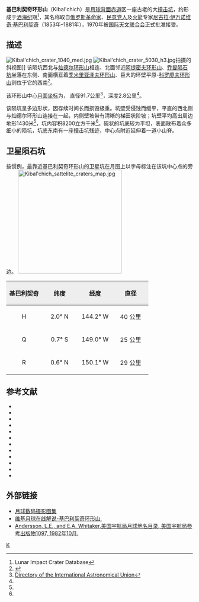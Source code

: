 {{lunar crater data|
 image=Kibal′chich LROC.jpg|
 caption=[[月球勘测轨道器|月球勘测轨道器]]拍摄的图像|
 latitude=2.72|
 N_or_S=N|
 longitude=147.18|
 E_or_W=W|
 diameter=91.7|
 depth=2.8公里|
 colong=148|
 eponym=[[尼古拉·伊万诺维奇·基巴利契奇|尼古拉·伊·基巴利契奇]]}}

'''基巴利契奇环形山'''（Kibal'chich）是[[月球背面|月球背面]][[赤道|赤道]]区一座古老的大[[撞击坑|撞击坑]]，约形成于[[酒海纪|酒海纪]]期<ref name=LICD>Lunar Impact Crater Database</ref>，其名称取自[[俄罗斯|俄罗斯]][[革命家|革命家]]、[[人民意志|民意党人]]及[[火箭|火箭]]专家[[尼古拉·伊万诺维奇·基巴利契奇|尼古拉·伊万诺维奇·基巴利契奇]]（1853年–1881年），1970年被[[国际天文联合会|国际天文联合会]]正式批准接受。

==描述==
[[Image:Kibal'chich_crater_1040_med.jpg|thumb]]
[[Image:Kibal'chich_crater_5030_h3.jpg|thumb]]拍摄的斜视图]]
该陨坑西北与[[灿德尔环形山|灿德尔环形山]]相连、北面邻近[[阿提密夫环形山|阿提密夫环形山]]、[[乔叟陨石坑|乔叟陨石坑]]坐落在东侧、南面横亘着[[季米里亚泽夫环形山|季米里亚泽夫环形山]]、巨大的环壁平原-[[科罗廖夫环形山|科罗廖夫环形山]]则位于它的西南<ref>{{Cite web |url=http://planetarynames.wr.usgs.gov/images/Lunar/lac_70_lo.pdf |title=Crater Kibal'chich on the LAC-70 map |accessdate=2016-06-20 |archive-date=2013-02-20 |archive-url=https://web.archive.org/web/20130220193652/http://planetarynames.wr.usgs.gov/images/Lunar/lac_70_lo.pdf |dead-url=no }}</ref>。

该环形山中心[[月面坐标|月面坐标]]为{{Coord|2.72|N|147.18|W|globe:Moon|nogoogle=1|noosm=1}}，
直径91.7公里<ref name="IAU">[http://planetarynames.wr.usgs.gov/Feature/3020 Directory of the International Astronomical Union]</ref>，深度2.8公里<ref name="LICD"/>。

该陨坑呈多边形状，因存续时间长而损毁极重。坑壁受侵蚀而缓平，平直的西北侧与灿德尔环形山连接在一起，内侧壁坡带有清晰的梯田状阶坡；坑壁平均高出周边地形1430米<ref name="LICD"/>，坑内容积8200立方千米<ref name="LICD"/>。碗状的坑底较为平坦，表面散布着众多细小的陨坑，坑底东南有一座撞击坑残迹，中心点附近延伸着一道小山脊。

==卫星陨石坑==
按惯例，最靠近基巴利契奇环形山的卫星坑在月图上以字母标注在该坑中心点的旁边。
[[Image:Kibal'chich_sattelite_craters_map.jpg|280px]]

{| class="wikitable"
!width="25%" style="background:#eeeeee;" |基巴利契奇 
!width="25%" style="background:#eeeeee;" |纬度
!width="25%" style="background:#eeeeee;" |经度
!width="25%" style="background:#eeeeee;" |直径
|-
|align="center"|H
|align="center"|2.0° N
|align="center"|144.2° W
|align="center"|40 公里
|-
|align="center"|Q
|align="center"|0.7° S
|align="center"|149.0° W
|align="center"|25 公里
|-
|align="center"|R
|align="center"|0.6° N
|align="center"|150.1° W
|align="center"|29 公里
|}{{clear}}
==参考文献==
{{reflist}}
{{refbegin}}
* {{cite book
  | last1 = Andersson
  | first1 = L. E.
  | last2 = Whitaker
  | first2 = E. A.
  | authorlink2 = Ewen Whitaker
  | date = 1982
  | title = [[NASA|NASA]] Catalogue of Lunar Nomenclature
  | publisher = NASA RP-1097
  | ref = harv
  }}
* {{cite web
  | last = Blue
  | first = Jennifer
  | date = July 25, 2007
  | title = Gazetteer of Planetary Nomenclature
  | publisher = [[United_States_Geological_Survey|USGS]]
  | url = http://planetarynames.wr.usgs.gov/
  | accessdate = 2007-08-05
  | ref = harv
  | archive-date = 2014-09-24
  | archive-url = https://web.archive.org/web/20140924155446/http://planetarynames.wr.usgs.gov/Page/GANYMEDE/target
  | dead-url = no
  }}
* {{cite book
  | last1 = Bussey
  | first1 = B.
  | authorlink1 = Ben Bussey
  | last2 = Spudis
  | first2 = P.
  | authorlink2 = Paul Spudis
  | date = 2004
  | title = The Clementine Atlas of the Moon
  | publisher = Cambridge University Press
  | location = New York
  | isbn = 978-0-521-81528-4
  | ref = harv
  }}
* {{cite book
  | last1 = Cocks
  | first1 = Elijah E.
  | last2 = Cocks
  | first2 = Josiah C.
  | date = 1995
  | title = Who's Who on the Moon: A Biographical Dictionary of Lunar Nomenclature
  | url = https://archive.org/details/isbn_9780936389271
  | publisher = Tudor Publishers
  | isbn = 978-0-936389-27-1
  | ref = harv
  }}
* {{cite web
  | last = McDowell
  | first = Jonathan
  | date = July 15, 2007
  | url = http://host.planet4589.org/astro/lunar/
  | title = Lunar Nomenclature
  | publisher = Jonathan's Space Report
  | accessdate = 2007-10-24
  | ref = harv
  | archive-date = 2012-05-26
  | archive-url = https://www.webcitation.org/67wcYNfK3?url=http://host.planet4589.org/astro/lunar/
  | dead-url = no
  }}
* {{cite journal| last1 = Menzel| first1 = D. H.| last2 = Minnaert| first2 = M.| last3 = Levin| first3 = B.| last4 = Dollfus| first4 = A.| last5 = Bell| first5 = B.| title = Report on Lunar Nomenclature by the Working Group of Commission 17 of the IAU| doi = 10.1007/BF00171763| journal = Space Science Reviews| volume = 12| issue = 2| pages = 136–186| date = 1971| bibcode = 1971SSRv...12..136M| ref = harv}}
* {{cite book
  | first = Patrick
  | last = Moore
  | authorlink = Patrick Moore
  | date = 2001
  | title = On the Moon
  | url = https://archive.org/details/patrickmooreonmo00patr
  | publisher = Sterling Publishing Co.
  | isbn = 978-0-304-35469-6
  | ref = harv
  }}
* {{cite book
  | first = Fred W.
  | last = Price
  | date = 1988
  | title = The Moon Observer's Handbook
  | publisher = Cambridge University Press
  | isbn = 978-0-521-33500-3
  | ref = harv
  }}
* {{cite book
  | last = Rükl
  | first = Antonín
  | authorlink = Antonín Rükl
  | date = 1990
  | title = Atlas of the Moon
  | publisher = Kalmbach Books
  | isbn = 978-0-913135-17-4
  | ref = harv
  }}
* {{cite book
  | last = Webb
  | first = Rev. T. W.
  | authorlink = Thomas William Webb
  | date = 1962
  | title = Celestial Objects for Common Telescopes
  | url = https://archive.org/details/celestialobjects00webb
  | edition = 6th revised
  | publisher = Dover
  | isbn = 978-0-486-20917-3
  | ref = harv
  }}
* {{cite book
  | first = Ewen A.
  | last = Whitaker
  | authorlink = Ewen Whitaker
  | date = 1999
  | title = Mapping and Naming the Moon
  | publisher = Cambridge University Press
  | isbn = 978-0-521-62248-6
  | ref = harv
  }}
* {{cite book
  | first = Peter T.
  | last = Wlasuk
  | date = 2000
  | title = Observing the Moon
  | publisher = Springer
  | isbn = 978-1-85233-193-1
  | ref = harv
 }}
{{refend}}

==外部链接==
*[http://www.lpi.usra.edu/resources/lunar_orbiter/bin/srch_nam.shtml?Kibal%27chich%7C0 月球数码摄影图集]{{Wayback|url=http://www.lpi.usra.edu/resources/lunar_orbiter/bin/srch_nam.shtml?Kibal%27chich%7C0 |date=20160304073430 }}
*[http://the-moon.wikispaces.com/Kibal%27chich 维基月球在线解说-基巴利契奇环形山.]{{Wayback|url=http://the-moon.wikispaces.com/Kibal%27chich |date=20180530150040 }} 
*[http://planet4589.org/astro/lunar/RP-1097.pdf Andersson, L.E., and E.A. Whitaker,美国宇航局月球地名目录, 美国宇航局参考出版物1097, 1982年10月.]{{Wayback|url=http://planet4589.org/astro/lunar/RP-1097.pdf |date=20141006125838 }}

[[Category:月球环形山|K]]